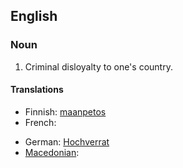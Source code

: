 ==English==

===Noun===
{{en-noun|sg=[[high]] [[treason]]|-}}

# Criminal disloyalty to one's country.

====Translations====
{{trans-top|Criminal disloyalty to one's country}}
*Finnish: [[maanpetos]]
* French: {{t|fr|haute trahison|f}}
{{trans-mid}}
*German: [[Hochverrat]] {{m}}
* [[Macedonian]]: {{t|mk|велепредавство|n|tr=veleprédavstvo|sc=Cyrl}}
{{trans-bottom}}